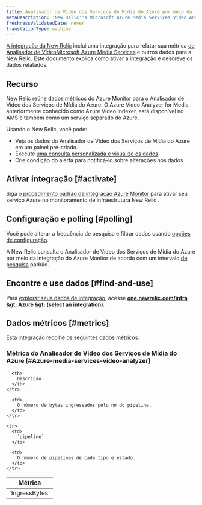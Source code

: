 ```yaml
---
title: Analisador de Vídeo dos Serviços de Mídia do Azure por meio da integração do Azure Monitor
metaDescription: 'New Relic''s Microsoft Azure Media Services Video Analyzer integration: what data it reports and how to enable it.'
freshnessValidatedDate: never
translationType: machine
---
```


[A integração da New Relic](/docs/infrastructure/introduction-infra-monitoring) inclui uma integração para relatar sua métrica [do Analisador de VídeoMicrosoft Azure Media Services](https://learn.microsoft.com/en-us/azure/azure-video-analyzer) e outros dados para a New Relic. Este documento explica como ativar a integração e descreve os dados relatados.

## Recurso

New Relic reúne dados métricos do Azure Monitor para o Analisador de Vídeo dos Serviços de Mídia do Azure. O Azure Video Analyzer for Media, anteriormente conhecido como Azure Video Indexer, está disponível no AMS e também como um serviço separado do Azure.

Usando o New Relic, você pode:

* Veja os dados do Analisador de Vídeo dos Serviços de Mídia do Azure em um painel pré-criado.
* Execute [uma consulta personalizada e visualize os dados](/docs/infrastructure/integrations-getting-started/getting-started/use-integration-data-new-relic-insights).
* Crie condição do alerta para notificá-lo sobre alterações nos dados.

## Ativar integração [#activate]

Siga [o procedimento padrão de integração Azure Monitor ](/docs/infrastructure/microsoft-azure-integrations/azure-integrations-list/azure-monitor)para ativar seu serviço Azure no monitoramento de infraestrutura New Relic .

## Configuração e polling [#polling]

Você pode alterar a frequência de pesquisa e filtrar dados usando [opções de configuração](/docs/infrastructure/microsoft-azure-integrations/azure-integrations-list/azure-monitor/#settings).

A New Relic consulta o Analisador de Vídeo dos Serviços de Mídia do Azure por meio da integração do Azure Monitor de acordo com um intervalo [de pesquisa](/docs/infrastructure/microsoft-azure-integrations/azure-integrations-list/azure-monitor/#settings) padrão.

## Encontre e use dados [#find-and-use]

Para [explorar seus dados de integração](/docs/infrastructure/integrations/find-use-infrastructure-integration-data), acesse <DNT>**[one.newrelic.com/infra](https://one.newrelic.com/infra) &amp;gt; Azure &amp;gt; (select an integration)**</DNT>.

## Dados métricos [#metrics]

Esta integração recolhe os seguintes [dados métricos](/docs/infrastructure/integrations-getting-started/getting-started/understand-integration-data-data-types#metric):

### Métrica do Analisador de Vídeo dos Serviços de Mídia do Azure [#Azure-media-services-video-analyzer]

<table>
  <thead>
    <tr>
      <th style={{ width: "300px" }}>
        Métrica
      </th>

      <th>
        Descrição
      </th>
    </tr>
  </thead>

  <tbody>
    <tr>
      <td>
        `IngressBytes`
      </td>

      <td>
        O número de bytes ingressados pelo nó do pipeline.
      </td>
    </tr>

    <tr>
      <td>
        `pipeline`
      </td>

      <td>
        O número de pipelines de cada tipo e estado.
      </td>
    </tr>
  </tbody>
</table>